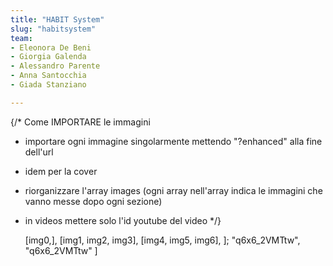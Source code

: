 ```yaml
---
title: "HABIT System"
slug: "habitsystem"
team:
- Eleonora De Beni
- Giorgia Galenda
- Alessandro Parente
- Anna Santocchia
- Giada Stanziano

---
```


{/* Come IMPORTARE le immagini

- importare ogni immagine singolarmente mettendo "?enhanced" alla fine dell'url
- idem per la cover
- riorganizzare l'array images (ogni array nell'array indica le immagini che vanno messe dopo ogni sezione)
- in videos mettere solo l'id youtube del video 
*/}




  [img0,],
  [img1, img2, img3],
  [img4, img5, img6],
];
  "q6x6_2VMTtw",
  "q6x6_2VMTtw"
]


